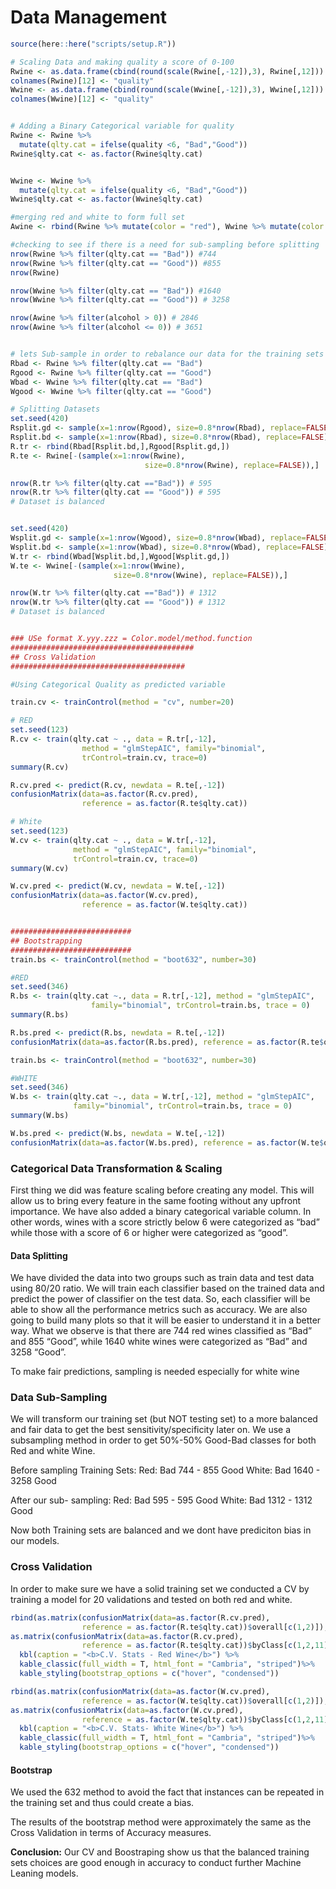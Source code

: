 # Data Management

```{r, echo = FALSE, message = FALSE}
source(here::here("scripts/setup.R"))
```

```{r, echo = FALSE,include=FALSE}
# Scaling Data and making quality a score of 0-100
Rwine <- as.data.frame(cbind(round(scale(Rwine[,-12]),3), Rwine[,12]))
colnames(Rwine)[12] <- "quality"
Wwine <- as.data.frame(cbind(round(scale(Wwine[,-12]),3), Wwine[,12]))
colnames(Wwine)[12] <- "quality"


# Adding a Binary Categorical variable for quality
Rwine <- Rwine %>%
  mutate(qlty.cat = ifelse(quality <6, "Bad","Good"))
Rwine$qlty.cat <- as.factor(Rwine$qlty.cat)


Wwine <- Wwine %>%
  mutate(qlty.cat = ifelse(quality <6, "Bad","Good"))
Wwine$qlty.cat <- as.factor(Wwine$qlty.cat)

#merging red and white to form full set
Awine <- rbind(Rwine %>% mutate(color = "red"), Wwine %>% mutate(color = "white"))

#checking to see if there is a need for sub-sampling before splitting
nrow(Rwine %>% filter(qlty.cat == "Bad")) #744
nrow(Rwine %>% filter(qlty.cat == "Good")) #855
nrow(Rwine)

nrow(Wwine %>% filter(qlty.cat == "Bad")) #1640
nrow(Wwine %>% filter(qlty.cat == "Good")) # 3258

nrow(Awine %>% filter(alcohol > 0)) # 2846
nrow(Awine %>% filter(alcohol <= 0)) # 3651


# lets Sub-sample in order to rebalance our data for the training sets
Rbad <- Rwine %>% filter(qlty.cat == "Bad")
Rgood <- Rwine %>% filter(qlty.cat == "Good")
Wbad <- Wwine %>% filter(qlty.cat == "Bad")
Wgood <- Wwine %>% filter(qlty.cat == "Good")

# Splitting Datasets
set.seed(420)
Rsplit.gd <- sample(x=1:nrow(Rgood), size=0.8*nrow(Rbad), replace=FALSE)
Rsplit.bd <- sample(x=1:nrow(Rbad), size=0.8*nrow(Rbad), replace=FALSE)
R.tr <- rbind(Rbad[Rsplit.bd,],Rgood[Rsplit.gd,])
R.te <- Rwine[-(sample(x=1:nrow(Rwine), 
                              size=0.8*nrow(Rwine), replace=FALSE)),]

nrow(R.tr %>% filter(qlty.cat =="Bad")) # 595
nrow(R.tr %>% filter(qlty.cat == "Good")) # 595
# Dataset is balanced


set.seed(420)
Wsplit.gd <- sample(x=1:nrow(Wgood), size=0.8*nrow(Wbad), replace=FALSE)
Wsplit.bd <- sample(x=1:nrow(Wbad), size=0.8*nrow(Wbad), replace=FALSE)
W.tr <- rbind(Wbad[Wsplit.bd,],Wgood[Wsplit.gd,])
W.te <- Wwine[-(sample(x=1:nrow(Wwine), 
                       size=0.8*nrow(Wwine), replace=FALSE)),]

nrow(W.tr %>% filter(qlty.cat =="Bad")) # 1312
nrow(W.tr %>% filter(qlty.cat == "Good")) # 1312
# Dataset is balanced


### USe format X.yyy.zzz = Color.model/method.function
#########################################
## Cross Validation 
#######################################

#Using Categorical Quality as predicted variable

train.cv <- trainControl(method = "cv", number=20)

# RED
set.seed(123)
R.cv <- train(qlty.cat ~ ., data = R.tr[,-12], 
                method = "glmStepAIC", family="binomial",
                trControl=train.cv, trace=0)
summary(R.cv)

R.cv.pred <- predict(R.cv, newdata = R.te[,-12])
confusionMatrix(data=as.factor(R.cv.pred),
                reference = as.factor(R.te$qlty.cat))

# White
set.seed(123)
W.cv <- train(qlty.cat ~ ., data = W.tr[,-12], 
              method = "glmStepAIC", family="binomial",
              trControl=train.cv, trace=0)
summary(W.cv)

W.cv.pred <- predict(W.cv, newdata = W.te[,-12])
confusionMatrix(data=as.factor(W.cv.pred),
                reference = as.factor(W.te$qlty.cat))


###########################
## Bootstrapping
###########################
train.bs <- trainControl(method = "boot632", number=30)

#RED
set.seed(346)
R.bs <- train(qlty.cat ~., data = R.tr[,-12], method = "glmStepAIC", 
                  family="binomial", trControl=train.bs, trace = 0)
summary(R.bs)

R.bs.pred <- predict(R.bs, newdata = R.te[,-12])
confusionMatrix(data=as.factor(R.bs.pred), reference = as.factor(R.te$qlty.cat))

train.bs <- trainControl(method = "boot632", number=30)

#WHITE
set.seed(346)
W.bs <- train(qlty.cat ~., data = W.tr[,-12], method = "glmStepAIC", 
              family="binomial", trControl=train.bs, trace = 0)
summary(W.bs)

W.bs.pred <- predict(W.bs, newdata = W.te[,-12])
confusionMatrix(data=as.factor(W.bs.pred), reference = as.factor(W.te$qlty.cat))
```

### Categorical Data Transformation & Scaling

First thing we did was feature scaling before creating any model. This will allow us to bring every feature in the same footing without any upfront importance. We have also added a binary categorical variable column. In other words, wines with a score strictly below 6 were categorized as "bad" while those with a score of 6 or higher were categorized as "good". 

#### Data Splitting

We have divided the data into two groups such as train data and test data using 80/20 ratio. We will train each classifier based on the trained data and predict the power of classifier on the test data. So, each classifier will be able to show all the performance metrics such as accuracy. We are also going to build many plots so that it will be easier to understand it in a better way.
What we observe is that there are 744 red wines classified as "Bad" and 855 "Good", while 1640 white wines were categorized as "Bad" and 3258 "Good". 

To make fair predictions, sampling is needed especially for white wine

### Data Sub-Sampling

We will transform our training set (but NOT testing set) to a more balanced and fair data to get the best sensitivity/specificity later on. We use a subsampling method in order to get 50%-50% Good-Bad classes for both Red and white Wine.

Before sampling Training Sets:
Red: Bad 744 - 855 Good
White: Bad 1640 - 3258 Good


After our sub- sampling:
Red: Bad 595 - 595 Good
White: Bad 1312 - 1312 Good

Now both Training sets are balanced and we dont have prediciton bias in our models.


### Cross Validation
In order to make sure we have a solid training set we conducted a CV by training a model for 20 validations and tested on both red and white. 


```{r, echo = FALSE, include=TRUE}
rbind(as.matrix(confusionMatrix(data=as.factor(R.cv.pred),
                reference = as.factor(R.te$qlty.cat))$overall[c(1,2)]),
as.matrix(confusionMatrix(data=as.factor(R.cv.pred),
                reference = as.factor(R.te$qlty.cat))$byClass[c(1,2,11)]))%>%
  kbl(caption = "<b>C.V. Stats - Red Wine</b>") %>%
  kable_classic(full_width = T, html_font = "Cambria", "striped")%>%
  kable_styling(bootstrap_options = c("hover", "condensed"))
```


```{r, echo = FALSE, include=TRUE}
rbind(as.matrix(confusionMatrix(data=as.factor(W.cv.pred),
                reference = as.factor(W.te$qlty.cat))$overall[c(1,2)]),
as.matrix(confusionMatrix(data=as.factor(W.cv.pred),
                reference = as.factor(W.te$qlty.cat))$byClass[c(1,2,11)]))%>%
  kbl(caption = "<b>C.V. Stats- White Wine</b>") %>%
  kable_classic(full_width = T, html_font = "Cambria", "striped")%>%
  kable_styling(bootstrap_options = c("hover", "condensed")) 
```


#### Bootstrap 

We used the 632 method to avoid the fact that instances can be repeated in the training set and thus could create a bias.

The results of the bootstrap method were approximately the same as the Cross Validation in terms of Accuracy measures.

**Conclusion:** Our CV and Boostraping show us that the balanced training sets choices are good enough in accuracy to conduct further Machine Leaning models.